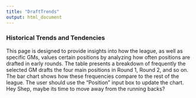 ```yaml
---
title: "DraftTrends"
output: html_document
---
```


### Historical Trends and Tendencies  
This page is designed to provide insights into how the league, as well as specific GMs, values certain positions by analyzing how often positions are drafted in early rounds. The table presents a breakdown of frequently the selected GM drafts the four main positions in Round 1, Round 2, and so on. The bar chart shows how these frequencies compare to the rest of the league. The user should use the "Position" input box to update the chart. Hey Shep, maybe its time to move away from the running backs?  
